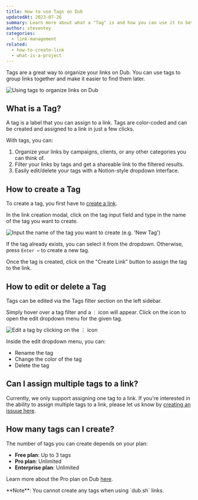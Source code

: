 ```yaml
---
title: How to use Tags on Dub
updatedAt: 2023-07-26
summary: Learn more about what a "Tag" is and how you can use it to better manage your links on Dub.
author: steventey
categories:
  - link-management
related:
  - how-to-create-link
  - what-is-a-project
---
```


Tags are a great way to organize your links on Dub. You can use tags to group links together and make it easier to find them later.

<Image
  alt="Using tags to organize links on Dub"
  src="https://d2vwwcvoksz7ty.cloudfront.net/changelog/new-tag-creation-flow.png"
  width={1824}
  height={995}
/>

## What is a Tag?

A tag is a label that you can assign to a link. Tags are color-coded and can be created and assigned to a link in just a few clicks.

With tags, you can:

1. Organize your links by campaigns, clients, or any other categories you can think of.
2. Filter your links by tags and get a shareable link to the filtered results.
3. Easily edit/delete your tags with a Notion-style dropdown interface.

## How to create a Tag

To create a tag, you first have to [create a link](how-to-create-link).

In the link creation modal, click on the tag input field and type in the name of the tag you want to create.

<Image
  alt="Input the name of the tag you want to create (e.g. 'New Tag')"
  src="https://d2vwwcvoksz7ty.cloudfront.net/help/tag-dropdown.png"
  width={1147}
  height={902}
/>

If the tag already exists, you can select it from the dropdown. Otherwise, press `Enter ↩` to create a new tag.

Once the tag is created, click on the "Create Link" button to assign the tag to the link.

## How to edit or delete a Tag

Tags can be edited via the Tags filter section on the left sidebar.

Simply hover over a tag filter and a `⋮` icon will appear. Click on the icon to open the edit dropdown menu for the given tag.

<Image
  alt="Edit a tag by clicking on the ⋮ icon"
  src="https://d2vwwcvoksz7ty.cloudfront.net/help/edit-tag-menu.png"
  width={845}
  height={614}
/>

Inside the edit dropdown menu, you can:

- Rename the tag
- Change the color of the tag
- Delete the tag

## Can I assign multiple tags to a link?

Currently, we only support assigning one tag to a link. If you're interested in the ability to assign multiple tags to a link, please let us know by [creating an issuue here](https://dub.sh/issues).

## How many tags can I create?

The number of tags you can create depends on your plan:

- **Free plan**: Up to 3 tags
- **Pro plan**: Unlimited
- **Enterprise plan**: Unlimited

Learn more about the Pro plan on Dub [here](pro-plan).

<Note variant="warning">
  **Note**: You cannot create any tags when using `dub.sh` links.
</Note>